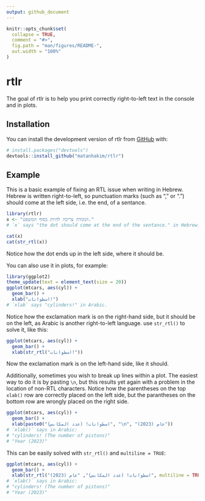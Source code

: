 ```yaml
---
output: github_document
---
```


<!-- README.md is generated from README.Rmd. Please edit that file -->

```r
knitr::opts_chunk$set(
  collapse = TRUE,
  comment = "#>",
  fig.path = "man/figures/README-",
  out.width = "100%"
)
```

# rtlr

<!-- badges: start -->
<!-- badges: end -->

The goal of rtlr is to help you print correctly right-to-left text in the console and in plots.

## Installation

You can install the development version of rtlr from [GitHub](https://github.com/) with:

``` r
# install.packages("devtools")
devtools::install_github("matanhakim/rtlr")
```

## Example

This is a basic example of fixing an RTL issue when writing in Hebrew. Hebrew is written right-to-left, so punctuation marks (such as "," or ".") should come at the left side, i.e. the end, of a sentance.

```r
library(rtlr)
x <- "הנקודה צריכה להיות בסוף המשפט."
# `x` says "the dot should come at the end of the sentance." in Hebrew.

cat(x)
cat(str_rtl(x))
```
Notice how the dot ends up in the left side, where it should be.


You can also use it in plots, for example:

```r
library(ggplot2)
theme_update(text = element_text(size = 20))
ggplot(mtcars, aes(cyl)) +
  geom_bar() +
  xlab("اسطوانات!")
# `xlab` says "cylinders!" in Arabic.
```

Notice how the exclamation mark is on the right-hand side, but it should be on the left, as Arabic is another right-to-left language.
use `str_rtl()` to solve it, like this:

```r
ggplot(mtcars, aes(cyl)) +
  geom_bar() +
  xlab(str_rtl("اسطوانات!"))
```

Now the exclamation mark is on the left-hand side, like it should.

Additionally, sometimes you wish to break up lines within a plot. The easiest way to do it is by pasting `\n`, but this results yet again with a problem in the location of non-RTL characters. Notice how the parentheses on the top `xlab()` row are correctly placed on the left side, but the parantheses on the bottom row are wrongly placed on the right side.
```r
ggplot(mtcars, aes(cyl)) +
  geom_bar() +
  xlab(paste0("اسطوانات! (عدد المكابس)", "\n", "عام (2023)"))
# `xlab()` says in Arabic:
# "cylinders! (The number of pistons)"
# "Year (2023)"
```

This can be easily solved with `str_rtl()` and `multiline = TRUE`:
```r
ggplot(mtcars, aes(cyl)) +
  geom_bar() +
  xlab(str_rtl("اسطوانات! (عدد المكابس)", "عام (2023)", multiline = TRUE))
# `xlab()` says in Arabic:
# "cylinders! (The number of pistons)"
# "Year (2023)"
```
